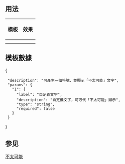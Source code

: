 <includeonly><!-- 在這裡加入模板的保護標識 --></includeonly><noinclude>{{Documentation subpage}}</noinclude>
<!-- 在本行下編輯模板說明 -->
== 用法 ==
{| class="wikitable"
! 模板 !! 效果
|-
|{{tlx|Unlikely}} || {{Unlikely}}
|-
|{{tlx|Unlikely|自定義文字}} || {{Unlikely|自定義文字}}
|}

== 模板數據 ==
{{TemplateDataHeader}}
<templatedata>{
  "description": "可產生一個符號，並顯示「不太可能」文字",
  "params": {
    "1": {
      "label": "自定義文字",
      "description": "自定義文字，可取代「不太可能」顯示",
      "type": "string",
      "required": false
    }
  }
}</templatedata>

== 参见 ==
{{Template:Done/See_also}}

<includeonly>
<!-- 本行下加入模板的分類 -->
[[Category:訊息圖示模板|不太可能]]

</includeonly>